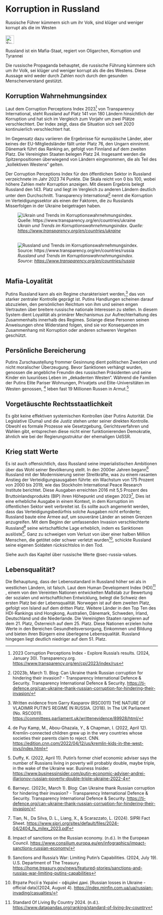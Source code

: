 # Korruption in Russland {#sec-corruption-russia}

::: {.callout-caution title="Mythos"}
Russische Führer kümmern sich um ihr Volk, sind klüger und weniger korrupt als die im Westen
[<br></br>![Suche nach Stichwort in EUvsDisinfo](../all_common_img/EUvsDisinfo_400x240.jpg){height=2em}](https://euvsdisinfo.eu/disinformation-cases/?text=(corrupt%7Ccorruption)%20russia&sort=relevance)
:::

::: {.callout-tip title="Wahrheit"}
Russland ist ein Mafia-Staat, regiert von Oligarchen, Korruption und Tyrannei
:::

Die russische Propaganda behauptet, die russische Führung kümmere sich um ihr Volk, sei klüger und weniger korrupt als die des Westens. Diese Aussage wird weder durch Zahlen noch durch den gesunden Menschenverstand gestützt. 


## Korruption Wahrnehmungsindex

Laut dem Corruption Perceptions Index 2023[^corruption-russia.de-1] von Transparency International, steht Russland auf Platz 141 von 180 Ländern hinsichtlich der Korruption und hat sich im Vergleich zum Vorjahr um zwei Plätze verschlechtert. Der Index zeigt, dass die Situation sich seit 2020 kontinuierlich verschlechtert hat.

Im Gegensatz dazu variieren die Ergebnisse für europäische Länder, aber keines der EU-Mitgliedsländer fällt unter Platz 76, den Ungarn einnimmt. Dänemark führt das Ranking an, gefolgt von Finnland auf dem zweiten Platz. Die Vereinigten Staaten belegen Platz 24\. Insgesamt werden die Spitzenpositionen überwiegend von Ländern eingenommen, die als Teil des „kollektiven Westens“ gelten.

Der Corruption Perceptions Index für den öffentlichen Sektor in Russland verzeichnete im Jahr 2023 74 Punkte. Die Skala reicht von 0 bis 100, wobei höhere Zahlen mehr Korruption anzeigen. Mit diesem Ergebnis belegt Russland den 143\. Platz und liegt im Vergleich zu anderen Ländern deutlich unter dem Durchschnitt. Transparency International[^corruption-russia.de-2] nennt die Korruption im Verteidigungssektor als einen der Faktoren, die zu Russlands Misserfolgen in der Ukraine beigetragen haben.


![*Ukrain und Trends im Korruptionswahrnehmungsindex. Quelle:  [https://www.transparency.org/en/countries/ukraine](https://www.transparency.org/en/countries/ukraine)* 
<br></br>](CorruptionPerceptionIndex_Ukraine.jpg)

![*Russland und Trends im Korruptionswahrnehmungsindex. Source:  [https://www.transparency.org/en/countries/russia](https://www.transparency.org/en/countries/russia)* 
<br></br>](CorruptionPerceptionIndex_Russia.jpg)


## Mafia-Loyalität

Putins Russland kann als ein Regime charakterisiert werden,[^corruption-russia.de-3] das von starker zentraler Kontrolle geprägt ist. Putins Handlungen scheinen darauf abzuzielen, den persönlichen Reichtum von ihm und seinen engen Vertrauten über breitere russische nationale Interessen zu stellen. In diesem System dient Loyalität als primärer Mechanismus zur Aufrechterhaltung des Zusammenhalts innerhalb des Regimes. Solange diese Personen seinen Anweisungen ohne Widerstand folgen, sind sie vor Konsequenzen im Zusammenhang mit Korruption oder anderen schweren Vergehen geschützt.


## Persönliche Bereicherung

Putins Zurschaustellung frommer Gesinnung dient politischen Zwecken und nicht moralischer Überzeugung. Bevor Sanktionen verhängt wurden, genossen die angebliche Freundin des russischen Präsidenten und seine Kinder ein luxuriöses Leben im „dekadenten Westen“. Während die Familien der Putins Elite Pariser Wohnungen, Privatjets und Elite-Universitäten im Westen  genossen, [^corruption-russia.de-4] leben fast 19 Millionen Russen in Armut.[^corruption-russia.de-5]


## Vorgetäuschte Rechtsstaatlichkeit

Es gibt keine effektiven systemischen Kontrollen über Putins Autorität. Die Legislative (Duma) und die Justiz stehen unter seiner direkten Kontrolle. Obwohl es formale Prozesse wie Gesetzgebung, Gerichtsverfahren und Wahlen gibt, entsprechen diese nicht einer funktionierenden Demokratie, ähnlich wie bei der Regierungsstruktur der ehemaligen UdSSR.


## Krieg statt Werte

Es ist auch offensichtlich, dass Russland seine imperialistischen Ambitionen über das Wohl seiner Bevölkerung stellt. In den 2000er Jahren begann[^corruption-russia.de-6] Russland mit der Modernisierung seiner Streitkräfte, was zu einem rasanten Anstieg der Verteidigungsausgaben führte: ein Wachstum von 175 Prozent von 2000 bis 2019, wie das Stockholm International Peace Research Institute berichtet. Diese Ausgaben erreichten 2016 mit 5,5 Prozent des Bruttoinlandsprodukts (BIP) ihren Höhepunkt und stiegen 2023[^corruption-russia.de-7], Dies ist eine erhebliche Ausgabe in einem Kontext, in dem Korruption im öffentlichen Sektor weit verbreitet ist. Es sollte auch angemerkt werden, dass das Verteidigungsbedürfnis solche Ausgaben nicht erforderte; Russland baute eine Armee auf, um souveräne Länder an seinen Grenzen anzugreifen. Mit dem Beginn der umfassenden Invasion verschlechterte Russland[^corruption-russia.de-8] seine wirtschaftliche Lage erheblich, indem es Sanktionen auslöste[^corruption-russia.de-9]. Ganz zu schweigen vom Verlust von über einer halben Million Menschen, die getötet oder schwer verletzt wurden[^corruption-russia.de-10], schickte Russland seine eigenen Soldaten rücksichtslos in den Tod.

Siehe auch das Kapitel über russische Werte @sec-russia-values.


## Lebensqualität?

Die Behauptung, dass der Lebensstandard in Russland höher sei als in westlichen Ländern, ist falsch. Laut dem Human Development Index (HDI)[^corruption-russia.de-11] , einem von den Vereinten Nationen entwickelten Maßstab zur Bewertung der sozialen und wirtschaftlichen Entwicklung, belegt die Schweiz den ersten Platz bei der Lebensqualität. Norwegen ist auf dem zweiten Platz, gefolgt von Island auf dem dritten Platz. Weitere Länder in den Top Ten des HDI-Rankings sind Hongkong, Australien, Dänemark, Schweden, Irland, Deutschland und die Niederlande. Die Vereinigten Staaten rangieren auf dem 21\. Platz, Österreich auf dem 25\. Platz. Diese Nationen erzielen hohe Werte in den Bereichen Gesundheitsversorgung, Einkommen und Bildung und bieten ihren Bürgern eine überlegene Lebensqualität. Russland hingegen liegt deutlich niedriger auf dem 51\. Platz.



[^corruption-russia.de-1]:  2023 Corruption Perceptions Index \- Explore Russia’s results. (2024, January 30). Transparency.org. [https://www.transparency.org/en/cpi/2023/index/rus](https://www.transparency.org/en/cpi/2023/index/rus)

[^corruption-russia.de-2]:  (2023b, March 1). Blog: Can Ukraine thank Russian corruption for hindering their invasion? \- Transparency International Defence & Security. Transparency International Defence & Security. [https://ti-defence.org/can-ukraine-thank-russian-corruption-for-hindering-their-invasion/](https://ti-defence.org/can-ukraine-thank-russian-corruption-for-hindering-their-invasion/) 

[^corruption-russia.de-3]:  Written evidence from Garry Kasparov (RSC0011) THE NATURE OF VLADIMIR PUTIN’S REGIME IN RUSSIA. (2018). In The UK Parliament (No. RSC0011). [https://committees.parliament.uk/writtenevidence/89928/html/](https://committees.parliament.uk/writtenevidence/89928/html/) 

[^corruption-russia.de-4]:  de Puy Kamp, M., Abou-Ghazala, Y., & Chapman, I. (2022, April 12). Kremlin-connected children grew up in the very countries whose societies their parents claim to reject. CNN. [https://edition.cnn.com/2022/04/12/us/kremlin-kids-in-the-west-invs/index.html](https://edition.cnn.com/2022/04/12/us/kremlin-kids-in-the-west-invs/index.html) 

[^corruption-russia.de-5]:  Duffy, K. (2022, April 11). Putin's former chief economic adviser says the number of Russians living in poverty will probably double, maybe triple, in the wake of the Ukraine war. Business Insider. [https://www.businessinsider.com/putin-economic-adviser-andrei-illarionov-russian-poverty-double-triple-ukraine-2022-4](https://www.businessinsider.com/putin-economic-adviser-andrei-illarionov-russian-poverty-double-triple-ukraine-2022-4) 

[^corruption-russia.de-6]:  Barneyc. (2023c, March 1). Blog: Can Ukraine thank Russian corruption for hindering their invasion? \- Transparency International Defence & Security. Transparency International Defence & Security. [https://ti-defence.org/can-ukraine-thank-russian-corruption-for-hindering-their-invasion/](https://ti-defence.org/can-ukraine-thank-russian-corruption-for-hindering-their-invasion/) 

[^corruption-russia.de-7]:  Tian, N., Da Silva, D. L., Liang, X., & Scarazzato, L. (2024). SIPRI Fact Sheet. [https://www.sipri.org/sites/default/files/2024-04/2404\_fs\_milex\_2023.pdf](https://www.sipri.org/sites/default/files/2024-04/2404_fs_milex_2023.pdf) 

[^corruption-russia.de-8]:  Impact of sanctions on the Russian economy. (n.d.). In the European Council. [https://www.consilium.europa.eu/en/infographics/impact-sanctions-russian-economy/](https://www.consilium.europa.eu/en/infographics/impact-sanctions-russian-economy/) 

[^corruption-russia.de-9]:  Sanctions and Russia’s War: Limiting Putin’s Capabilities. (2024, July 19). U.S. Department of The Treasury. [https://home.treasury.gov/news/featured-stories/sanctions-and-russias-war-limiting-putins-capabilities](https://home.treasury.gov/news/featured-stories/sanctions-and-russias-war-limiting-putins-capabilities) 

[^corruption-russia.de-10]:  Втрати Росії в Україні \- офіційні дані. \[Russian losses in Ukraine \- official data\](2024, August 4). [https://index.minfin.com.ua/ua/russian-invading/casualties/](https://index.minfin.com.ua/ua/russian-invading/casualties/) 

[^corruption-russia.de-11]:  Standard Of Living By Country 2024\. (n.d.). [https://www.datapandas.org/ranking/standard-of-living-by-country](https://www.datapandas.org/ranking/standard-of-living-by-country) 
